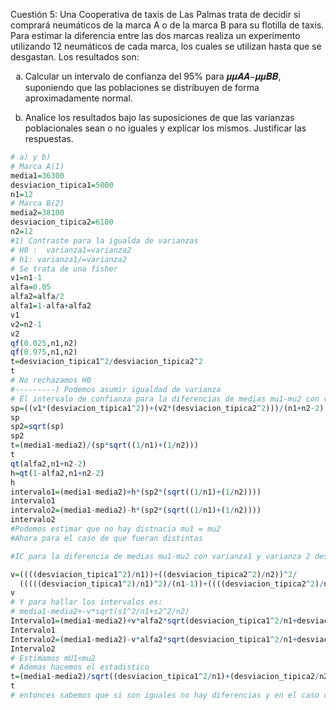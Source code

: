 Cuestión 5: Una Cooperativa de taxis de Las Palmas trata de decidir si comprará neumáticos de la marca A o de la marca B para su flotilla de taxis. Para estimar la diferencia entre las dos marcas realiza un experimento utilizando 12 neumáticos de cada marca, los cuales se utilizan hasta que se desgastan. Los resultados son: 

a) Calcular un intervalo de confianza del 95% para 𝝁𝝁𝑨𝑨−𝝁𝝁𝑩𝑩, suponiendo que las poblaciones se distribuyen de forma aproximadamente normal. 

b) Analice los resultados bajo las suposiciones de que las varianzas poblacionales sean o no iguales y explicar los mismos. Justificar las respuestas. 
```{r}

# a) y b)
# Marca A(1)
media1=36300
desviacion_tipica1=5000
n1=12
# Marca B(2)
media2=38100
desviacion_tipica2=6100
n2=12
#1) Contraste para la igualda de varianzas
# H0 :  varianza1=varianza2
# h1: varianza1/=varianza2
# Se trata de una fisher
v1=n1-1
alfa=0.05
alfa2=alfa/2
alfa1=1-alfa+alfa2
v1
v2=n2-1
v2
qf(0.025,n1,n2)
qf(0.975,n1,n2)
t=desviacion_tipica1^2/desviacion_tipica2^2
t
# No rechazamos H0 
#---------) Podemos asumir igualdad de varianza 
# El intervalo de confianza para la diferencias de medias mu1-mu2 con varianzas poblacionales desconocidades pero supuestamente iguales. varianza1=varianza2
sp=((v1*(desviacion_tipica1^2))+(v2*(desviacion_tipica2^2)))/(n1+n2-2)
sp
sp2=sqrt(sp)
sp2
t=(media1-media2)/(sp*sqrt((1/n1)+(1/n2)))
t
qt(alfa2,n1+n2-2)
h=qt(1-alfa2,n1+n2-2)
h
intervalo1=(media1-media2)+h*(sp2*(sqrt((1/n1)+(1/n2))))
intervalo1
intervalo2=(media1-media2)-h*(sp2*(sqrt((1/n1)+(1/n2))))
intervalo2
#Podemos estimar que no hay distnacia mu1 = mu2
#Ahora para el caso de que fueran distintas

#IC para la diferencia de medias mu1-mu2 con varianza1 y varianza 2 desconocidas y distintas

v=((((desviacion_tipica1^2)/n1))+((desviacion_tipica2^2)/n2))^2/
  (((((desviacion_tipica1^2)/n1)^2)/(n1-1))+((((desviacion_tipica2^2)/n2)^2)/(n2-1)))
v
# Y para hallar los intervalos es:
# media1-media2+-v*sqrt(s1^2/n1+s2^2/n2)
Intervalo1=(media1-media2)+v*alfa2*sqrt(desviacion_tipica1^2/n1+desviacion_tipica2^2/n2)
Intervalo1
Intervalo2=(media1-media2)-v*alfa2*sqrt(desviacion_tipica1^2/n1+desviacion_tipica2^2/n2)
Intervalo2
# Estimamos mU1<mu2  
# Ademas hacemos el estadistico
t=(media1-media2)/sqrt((desviacion_tipica1^2/n1)+(desviacion_tipica2/n2))
t
# entonces sabemos que si son iguales no hay diferencias y en el caso de que no la marca b es mejor para comprar los neumaticos 
```